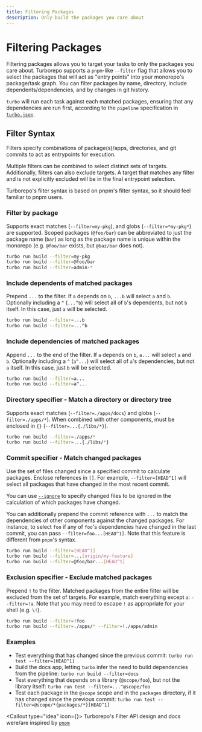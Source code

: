 ```yaml
---
title: Filtering Packages
description: Only build the packages you care about
---
```



# Filtering Packages

Filtering packages allows you to target your tasks to only the packages you care about.
Turborepo supports a `pnpm`-like `--filter` flag that allows you to select the packages
that will act as "entry points" into your monorepo's package/task graph.
You can filter packages by name, directory, include dependents/dependencies, and by changes
in git history.

`turbo` will run each task against each matched packages, ensuring that any dependencies
are run first, according to the `pipeline` specification in [`turbo.json`](/docs/reference/configuration#pipeline).

## Filter Syntax

Filters specify combinations of package(s)/apps, directories, and git commits to act as entrypoints
for execution.

Multiple filters can be combined to select distinct sets of targets. Additionally, filters
can also exclude targets. A target that matches any filter and is not explicitly excluded will
be in the final entrypoint selection.

Turborepo's filter syntax is based on pnpm's filter syntax, so it should feel familiar to pnpm users. 

### Filter by package

Supports exact matches (`--filter=my-pkg`), and globs (`--filter=*my-pkg*`) are supported.
Scoped packages (`@foo/bar`) can be abbreviated to just the package name (`bar`) as long as the package name
is unique within the monorepo (e.g. `@foo/bar` exists, but `@baz/bar` does not).

```sh
turbo run build --filter=my-pkg
turbo run build --filter=@foo/bar
turbo run build --filter=admin-*
```

### Include dependents of matched packages

Prepend `...` to the filter. If `a` depends on `b`, `...b` will select `a` and `b`.
Optionally including a `^` (`...^b`) will select all of `b`'s dependents, but not `b` itself. In this case, just `a` will be
selected.

```sh
turbo run build --filter=...b
turbo run build --filter=...^b
```

### Include dependencies of matched packages

Append `...` to the end of the filter. If `a` depends on `b`, `a...` will select `a` and `b`.
Optionally including a `^` (`a^...`) will select all of `a`'s dependencies, but not `a` itself. In this case, just `b` will be selected.

```sh
turbo run build --filter=a...
turbo run build --filter=a^...
```

### Directory specifier - Match a directory or directory tree

Supports exact matches (`--filter=./apps/docs`) and globs (`--filter=./apps/*`).
When combined with other components, must be enclosed in `{}` (`--filter=...{./libs/*}`).

```sh
turbo run build --filter=./apps/*
turbo run build --filter=...{./libs/*}
```

### Commit specifier - Match changed packages

Use the set of files changed since a specified commit to calculate packages. Enclose references in
`[]`. For example, `--filter=[HEAD^1]` will select all packages that have changed in the most recent
commit.

You can use [`--ignore`](/docs/reference/command-line-reference#--ignore) to specify changed files to be ignored in the calculation of which packages have changed.

You can additionally prepend the commit reference with `...` to match the dependencies of other components
against the changed packages. For instance, to select `foo` if any of `foo`'s dependencies have changed in the last commit,
you can pass `--filter=foo...[HEAD^1]`. Note that this feature is different from `pnpm`'s syntax.

```sh
turbo run build --filter=[HEAD^1]
turbo run build --filter=...[origin/my-feature]
turbo run build --filter=@foo/bar...[HEAD^1]
```

### Exclusion specifier - Exclude matched packages

Prepend `!` to the filter. Matched packages from the entire filter will be excluded from the set of targets.
For example, match everything except `a`: `--filter=!a`. Note that you may need to escape `!` as appropriate for your shell (e.g. `\!`).

```sh
turbo run build --filter=!foo
turbo run build --filter=./apps/* --filter=!./apps/admin
```

### Examples

- Test everything that has changed since the previous commit: `turbo run test --filter=[HEAD^1]`
- Build the docs app, letting `turbo` infer the need to build dependencies from the pipeline: `turbo run build --filter=docs`
- Test everything that depends on a library (`@scope/foo`), but not the library itself: `turbo run test --filter=...^@scope/foo`
- Test each package in the `@scope` scope and in the `packages` directory, if it has changed since the previous commit:
  `turbo run test --filter=@scope/*{packages/*}[HEAD^1]`

<Callout type="idea" icon={<HeartIcon className="h-5 w-5 text-gray-400" aria-hidden="true" />}>
Turborepo's Filter API design and docs were/are inspired by 
[`pnpm`](https://pnpm.io/filtering)
</Callout>
